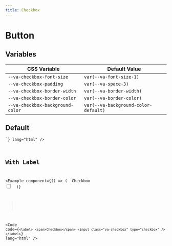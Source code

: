 ```yaml
---
title: Checkbox
---
```



# Button

## Variables

| CSS Variable                     | Default Value                        |
| -------------------------------- | ------------------------------------ |
| `--va-checkbox-font-size`        | `var(--va-font-size-1)`              |
| `--va-checkbox-padding`          | `var(--va-space-3)`                  |
| `--va-checkbox-border-width`     | `var(--va-border-width)`             |
| `--va-checkbox-border-color`     | `var(--va-border-color)`             |
| `--va-checkbox-background-color` | `var(--va-background-color-default)` |

## Default

<Example component={Component}>
  <Code code={`<input class="va-checkbox" type="checkbox" />`} lang="html" />
</Example>

## With Label

<Example
  component={() => (
    <label>
      <span>Checkbox</span>
      <input class="va-checkbox" type="checkbox" />
    </label>
)}

>

  <Code
    code={`<label>
    <span>Checkbox</span>
    <input class="va-checkbox" type="checkbox" />
  </label>`}
    lang="html"
  />
</Example>

